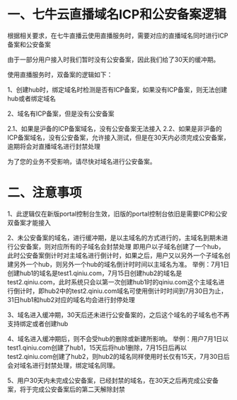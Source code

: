 # 一、七牛云直播域名ICP和公安备案逻辑

根据相关要求，在七牛直播云使用直播服务时，需要对应的直播域名同时进行ICP备案和公安备案

由于一部分用户接入时我们暂时没有公安备案，因此我们给了30天的缓冲期。

使用直播服务时，双备案的逻辑如下：

1、创建hub时，绑定域名时检测是否有ICP备案，如果没有ICP备案，则无法创建hub或者绑定域名

2、域名有ICP备案，但是没有公安备案

  2.1、如果是沪备的ICP备案域名，没有公安备案无法接入
  2.2、如果是非沪备的ICP备案域名，没有公安备案，允许接入测试，但是在30天内必须完成公安备案，逾期将会对直播域名进行封禁处理

为了您的业务不受影响，请尽快对域名进行公安备案。

# 二、注意事项
1、此逻辑仅在新版portal控制台生效，旧版的portal控制台依旧是需要ICP和公安双备案才能接入

2、未公安备案的域名，进行缓冲期，是以主域名的方式进行的，主域名到期未进行公安备案，则对应所有的子域名会封禁处理
即用户以子域名创建了一个hub，此时公安备案倒计时对主域名进行倒计时，如果之后，用户又以另外一个子域名创建另外一个hub，则另外一个hub的域名倒计时时间以主域名为准。
举例：7月1日创建hub1的域名是test1.qiniu.com，7月15日创建hub2的域名是test2.qiniu.com，此时系统只会以第一次创建hub1时的qiniu.com这个主域名进行倒计时，即hub2中的test2.qiniu.com域名可使用倒计时时间到7月30日为止，31日hub1和hub2对应的域名均会进行封停处理

3、域名进入缓冲期，30天后还未进行公安备案的，之后这个域名的子域名也不再支持绑定或者创建hub

4、域名进入缓冲期后，则不会受hub的删除或新建所影响。
举例：用户7月1日以test1.qiniu.com创建了hub1，15天后将hub1删除，7月15日后再以test2.qiniu.com创建了hub2，则hub2的域名同样使用时长仅有15天，7月30日后会对域名进行封禁处理，绑定域名同理。

5、用户30天内未完成公安备案，已经封禁的域名，在30天之后再完成公安备案，将于完成公安备案后的第二天解除封禁



